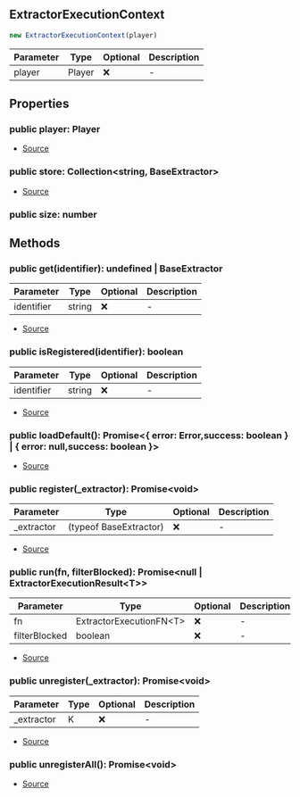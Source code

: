 ## ExtractorExecutionContext

```typescript
new ExtractorExecutionContext(player)
```
| Parameter | Type | Optional | Description |
| ----------- | ----------- | ----------- | ----------- |
| player | Player | ❌ | - |

## Properties
### public  player: Player
- [Source](https://github.com/Androz2091/discord-player/blob/e31bc2a/packages/discord-player/src/extractors/ExtractorExecutionContext.ts#L11)
### public  store: Collection\<string, BaseExtractor>
- [Source](https://github.com/Androz2091/discord-player/blob/e31bc2a/packages/discord-player/src/extractors/ExtractorExecutionContext.ts#L10)
### public  size: number

## Methods
### public  get(identifier): undefined \| BaseExtractor
| Parameter | Type | Optional | Description |
| ----------- | ----------- | ----------- | ----------- |
| identifier | string | ❌ | - |


- [Source](https://github.com/Androz2091/discord-player/blob/e31bc2a/packages/discord-player/src/extractors/ExtractorExecutionContext.ts#L33)
### public  isRegistered(identifier): boolean
| Parameter | Type | Optional | Description |
| ----------- | ----------- | ----------- | ----------- |
| identifier | string | ❌ | - |


- [Source](https://github.com/Androz2091/discord-player/blob/e31bc2a/packages/discord-player/src/extractors/ExtractorExecutionContext.ts#L25)
### public  loadDefault(): Promise\<\{ error: Error,success: boolean } \| \{ error: null,success: boolean }>
- [Source](https://github.com/Androz2091/discord-player/blob/e31bc2a/packages/discord-player/src/extractors/ExtractorExecutionContext.ts#L13)
### public  register(_extractor): Promise\<void>
| Parameter | Type | Optional | Description |
| ----------- | ----------- | ----------- | ----------- |
| _extractor | (typeof BaseExtractor) | ❌ | - |


- [Source](https://github.com/Androz2091/discord-player/blob/e31bc2a/packages/discord-player/src/extractors/ExtractorExecutionContext.ts#L37)
### public  run(fn, filterBlocked): Promise\<null \| ExtractorExecutionResult\<T>>
| Parameter | Type | Optional | Description |
| ----------- | ----------- | ----------- | ----------- |
| fn | ExtractorExecutionFN\<T> | ❌ | - |
| filterBlocked | boolean | ❌ | - |


- [Source](https://github.com/Androz2091/discord-player/blob/e31bc2a/packages/discord-player/src/extractors/ExtractorExecutionContext.ts#L80)
### public  unregister(_extractor): Promise\<void>
| Parameter | Type | Optional | Description |
| ----------- | ----------- | ----------- | ----------- |
| _extractor | K | ❌ | - |


- [Source](https://github.com/Androz2091/discord-player/blob/e31bc2a/packages/discord-player/src/extractors/ExtractorExecutionContext.ts#L52)
### public  unregisterAll(): Promise\<void>
- [Source](https://github.com/Androz2091/discord-player/blob/e31bc2a/packages/discord-player/src/extractors/ExtractorExecutionContext.ts#L67)